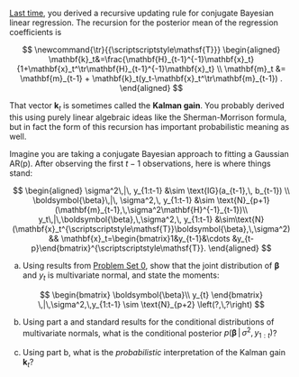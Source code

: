 [Last time](https://sta542-f25.github.io/problems/pset-1.html#problem-5), you derived a recursive updating rule for conjugate Bayesian linear regression. The recursion for the posterior mean of the regression coefficients is

$$
\newcommand{\tr}{{\scriptscriptstyle\mathsf{T}}}
\begin{aligned}
\mathbf{k}_t&=\frac{\mathbf{H}_{t-1}^{-1}\mathbf{x}_t}{1+\mathbf{x}_t^\tr\mathbf{H}_{t-1}^{-1}\mathbf{x}_t}
\\
\mathbf{m}_t
&=
\mathbf{m}_{t-1}
+
\mathbf{k}_t(y_t-\mathbf{x}_t^\tr\mathbf{m}_{t-1})
.
\end{aligned}
$$

That vector $\mathbf{k}_t$ is sometimes called the **Kalman gain**. You probably derived this using purely linear algebraic ideas like the Sherman-Morrison formula, but in fact the form of this recursion has important probabilistic meaning as well. 

Imagine you are taking a conjugate Bayesian approach to fitting a Gaussian AR(p). After observing the first $t-1$ observations, here is where things stand:

$$
\begin{aligned}
\sigma^2\,|\, y_{1:t-1}
&\sim
\text{IG}(a_{t-1},\, b_{t-1})
\\
\boldsymbol{\beta}\,|\, \sigma^2,\, y_{1:t-1}
&\sim 
\text{N}_{p+1}(\mathbf{m}_{t-1},\,\sigma^2\mathbf{H}^{-1}_{t-1})\\
y_t\,|\,\boldsymbol{\beta},\,\sigma^2,\, y_{1:t-1}
&\sim\text{N}(\mathbf{x}_t^{\scriptscriptstyle\mathsf{T}}\boldsymbol{\beta},\,\sigma^2) &&
\mathbf{x}_t=\begin{bmatrix}1&y_{t-1}&\cdots &y_{t-p}\end{bmatrix}^{\scriptscriptstyle\mathsf{T}}.
\end{aligned}
$$

a. Using results from [Problem Set 0](https://sta542-f25.github.io/problems/pset-0.html), show that the joint distribution of $\boldsymbol{\beta}$ and $y_t$ is multivariate normal, and state the moments:

$$
\begin{bmatrix}
\boldsymbol{\beta}\\
y_{t}
\end{bmatrix}
\,|\,\sigma^2,\,y_{1:t-1}
\sim
\text{N}_{p+2}
\left(?,\,?\right)
$$

b. Using part a and standard results for the conditional distributions of multivariate normals, what is the conditional posterior $p(\boldsymbol{\beta}\,|\,\sigma^2,\,y_{1:t})$?

c. Using part b, what is the *probabilistic* interpretation of the Kalman gain $\mathbf{k}_t$?

